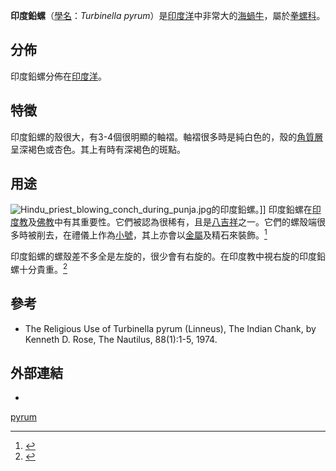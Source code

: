 {{Speciesbox
 | image = Turbinella_pyrum_01.jpg
 | image_width = 250px
 | image_caption = 印度鉛螺的螺殼
 | taxon = Turbinella pyrum
 | authority = [[卡爾·林奈|Linnaeus]], 1758
}}

'''印度鉛螺'''（[[學名|學名]]：''Turbinella pyrum''）是[[印度洋|印度洋]]中非常大的[[海蝸牛|海蝸牛]]，屬於[[拳螺科|拳螺科]]。

==分佈==
印度鉛螺分佈在[[印度洋|印度洋]]。

==特徵==
印度鉛螺的殼很大，有3-4個很明顯的軸褶。軸褶很多時是純白色的，殼的[[角質層|角質層]]呈深褐色或杏色。其上有時有深褐色的斑點。

==用途==
[[File:Hindu_priest_blowing_conch_during_punja.jpg|left]]的印度鉛螺。]]
印度鉛螺在[[印度教|印度教]]及[[佛教|佛教]]中有其重要性。它們被認為很稀有，且是[[八吉祥|八吉祥]]之一。它們的螺殼端很多時被削去，在禮儀上作為[[小號|小號]]，其上亦會以[[金屬|金屬]]及精石來裝飾。<ref>{{Cite web|author=American Museum of Natural History|title=Chank Shell Trumpet|url=http://www.amnh.org/exhibitions/expeditions/treasure_fossil/Treasures/Chank_Shell_Trumpet/trumpet.html?50|accessdate=2011-03-07|deadurl=yes|archiveurl=https://web.archive.org/web/20090506000208/http://www.amnh.org/exhibitions/expeditions/treasure_fossil/Treasures/Chank_Shell_Trumpet/trumpet.html?50|archivedate=2009-05-06}}</ref>

印度鉛螺的螺殼差不多全是左旋的，很少會有右旋的。在印度教中視右旋的印度鉛螺十分貴重。<ref>{{Cite web|work=Vahana Project|title=Chank Shell Industry in Modern India|url=http://www.princelystates.com/ArchivedFeatures/fa-03-03a.shtml|accessdate=2011-03-07|deadurl=yes|archiveurl=https://archive.is/20120909051058/http://www.princelystates.com/ArchivedFeatures/fa-03-03a.shtml|archivedate=2012-09-09}}</ref>

==參考==
{{reflist}}
* The Religious Use of Turbinella pyrum (Linneus), The Indian Chank, by Kenneth D. Rose, The Nautilus, 88(1):1-5, 1974.

==外部連結==
{{Commonscat|Turbinella pyrum}}
* {{cite web |url=http://shell.kwansei.ac.jp/~shell/pic_book/data17/r001697.html |deadurl=yes |archive-url=https://web.archive.org/web/20100828230939/http://shell.kwansei.ac.jp/~shell/pic_book/data17/r001697.html |title=印度鉛螺的相片 |archive-date=2010-08-28 |language=ja |accessdate=2011-03-07 }}
{{Taxonbar}}
[[Category:鉛螺屬|pyrum]]
{{Mollusc-stub}}